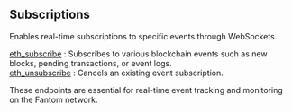 
<Meta
  title="Fantom subscriptions info | dRPC"
/>

## Subscriptions

Enables real-time subscriptions to specific events through WebSockets.

[eth_subscribe](/fantom-api/subscriptions/eth_subscribe) : Subscribes to various blockchain events such as new blocks, pending transactions, or event logs. \
[eth_unsubscribe](/fantom-api/subscriptions/eth_unsubscribe) : Cancels an existing event subscription.

These endpoints are essential for real-time event tracking and monitoring on the Fantom network.

<Space h={16} />
<GetStarted />